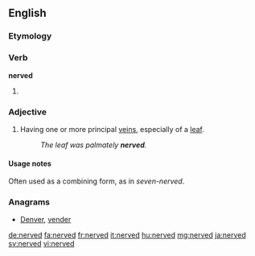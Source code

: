 ==English==

===Etymology===
{{suffix|nerve|ed}}

===Verb===
'''nerved'''
# {{en-past of|nerve}}

===Adjective===
{{en-adj}}
# {{context|botany|lang=en}} Having one or more principal [[veins]], especially of a [[leaf]].
#: ''The leaf was palmately '''nerved'''.''

====Usage notes====
Often used as a combining form, as in ''seven-nerved''.

===Anagrams===
* [[Denver#English|Denver]], [[vender#English|vender]]

[[de:nerved]]
[[fa:nerved]]
[[fr:nerved]]
[[it:nerved]]
[[hu:nerved]]
[[mg:nerved]]
[[ja:nerved]]
[[sv:nerved]]
[[vi:nerved]]